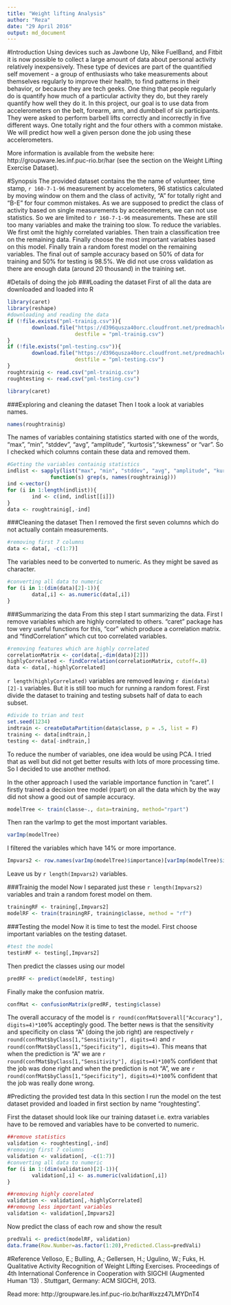```yaml
---
title: "Weight lifting Analysis"
author: "Reza"
date: "29 April 2016"
output: md_document
---
```


#Introduction
Using devices such as Jawbone Up, Nike FuelBand, and Fitbit it is now possible to collect a large amount of data about personal activity relatively inexpensively. These type of devices are part of the quantified self movement - a group of enthusiasts who take measurements about themselves regularly to improve their health, to find patterns in their behavior, or because they are tech geeks. One thing that people regularly do is quantify how much of a particular activity they do, but they rarely quantify how well they do it. In this project, our goal is to use data from accelerometers on the belt, forearm, arm, and dumbbell of six participants. They were asked to perform barbell lifts correctly and incorrectly in five different ways. One totally right and the four others with a common mistake.
We will predict how well a given person done the job using these accelerometers.

More information is available from the website here: http://groupware.les.inf.puc-rio.br/har (see the section on the Weight Lifting Exercise Dataset).

#Synopsis
The provided dataset contains the the name of volunteer, time stamp, `r 160-7-1-96` measurement by accelometers, 96 statistics calculated by moving window on them and the class of activity, "A" for totally right and "B-E" for four common mistakes. As we are supposed to predict the class of activity based on single measurements by acceleometers, we can not use statistics. So we are limited to `r 160-7-1-96` measurements. These are still too many variables and make the training too slow. To reduce the variables. We first omit the highly correlated variables. Then train a classification tree on the remaining data. Finally choose the most important variables based on this model. Finally train a random forest model on the remaining variables. The final out of sample accuracy based on 50% of data for training and 50% for testing is 98.5%. We did not use cross validation as there are enough data (around 20 thousand) in the training set.

#Details of doing the job
###Loading the dataset
First of all the data are downloaded and loaded into R
```r
library(caret)
library(reshape)
#downloading and reading the data
if (!file.exists("pml-trainig.csv")){
        download.file("https://d396qusza40orc.cloudfront.net/predmachlearn/pml-training.csv",
                      destfile = "pml-trainig.csv")
}
if (!file.exists("pml-testing.csv")){
        download.file("https://d396qusza40orc.cloudfront.net/predmachlearn/pml-testing.csv",
                      destfile = "pml-testing.csv")
}
roughtrainig <- read.csv("pml-trainig.csv")
roughtesting <- read.csv("pml-testing.csv")
```
```r
library(caret)
```

###Exploring and cleaning the dataset
Then I took a look at variables names.
```r
names(roughtrainig)
```

The names of variables containing statistics started with one of the words, "max", "min", "stddev", "avg", "amplitude", "kurtosis","skewness" or "var". So I checked which columns contain these data and removed them.
```r
#Getting the variables containig statistics
indlist <- sapply(list("max", "min", "stddev", "avg", "amplitude", "kurtosis","skewness", "^var"),
              function(s) grep(s, names(roughtrainig)))
ind <-vector() 
for (i in 1:length(indlist)){
        ind <- c(ind, indlist[[i]])
}
data <- roughtrainig[,-ind]
```

###Cleaning the dataset
Then I removed the first seven columns which do not actually contain measurements. 
```r
#removing first 7 columns
data <- data[, -c(1:7)]
```
The variables need to be converted to numeric. As they might be saved as character.
```r
#converting all data to numeric
for (i in 1:(dim(data)[2]-1)){
        data[,i] <- as.numeric(data[,i])
}
```

###Summarizing the data
From this step I start summarizing the data. First I remove variables which are highly correlated to others. "caret" package has tow very useful functions for this, "cor" which produce a correlation matrix. and "findCorrelation" which cut too correlated variables.
```r
#removing features which are highly correlated
correlationMatrix <- cor(data[,-dim(data)[2]])
highlyCorrelated <- findCorrelation(correlationMatrix, cutoff=.8)
data <- data[,-highlyCorrelated]
```
`r length(highlyCorrelated)` variables are removed leaving `r dim(data)[2]-1` variables. But it is still too much for running a random forest. First divide the dataset to training and testing subsets half of data to each subset.
```r
#divide to trian and test
set.seed(1234)
indtrain <- createDataPartition(data$classe, p = .5, list = F)
training <- data[indtrain,]
testing <- data[-indtrain,]
```
To reduce the number of variables, one idea would be using PCA. I tried that as well but did not get better results with lots of more processing time. So I decided to use another method. 

In the other approach I used the variable importance function in "caret". I firstly trained a decision tree model (rpart) on all the data which by the way did not show a good out of sample accuracy.
```r
modelTree <- train(classe~., data=training, method="rpart")
```
Then ran the varImp to get the most important variables.
```r
varImp(modelTree)
```
I filtered the variables which have 14% or more importance.
```r
Impvars2 <- row.names(varImp(modelTree)$importance)[varImp(modelTree)$importance >14]
```
Leave us by `r length(Impvars2)` variables. 

###Trainig the model
Now I separated just these `r length(Impvars2)` variables and train a random forest model on them.
```R
trainingRF <- training[,Impvars2]
modelRF <- train(trainingRF, training$classe, method = "rf")
```

###Testing the model
Now it is time to test the model. First choose important variables on the testing dataset.
```r
#test the model
testinRF <- testing[,Impvars2]
```
Then predict the classes using our model
```r
predRF <- predict(modelRF, testing)
```
Finally make the confusion matrix.
```r
confMat <- confusionMatrix(predRF, testing$classe)
```
The overall accuracy of the model is `r round(confMat$overall["Accuracy"], digits=4)*100`% acceptingly good. The better news is that the sensitivity and specificity on class "A" (doing the job right) are respectively `r round(confMat$byClass[1,"Sensitivity"], digits=4)` and `r round(confMat$byClass[1,"Specificity"], digits=4)`. This means that when the prediction is "A" we are `r round(confMat$byClass[1,"Sensitivity"], digits=4)*100`% confident that the job was done right and when the prediction is not "A", we are `r round(confMat$byClass[1,"Specificity"], digits=4)*100`% confident that the job was really done wrong. 

#Predicting the provided test data
In this section I run the model on the test dataset provided and loaded in first section by name "roughtesting". 

First the dataset should look like our training dataset i.e. extra variables have to be removed and variables have to be converted to numeric.
```r
##remove statistics
validation <- roughtesting[,-ind]
#removing first 7 columns
validation <- validation[, -c(1:7)]
#converting all data to numeric
for (i in 1:(dim(validation)[2]-1)){
        validation[,i] <- as.numeric(validation[,i])
}

##removing highly coorelated
validation <- validation[,-highlyCorrelated]
##removng less important variables
validation <- validation[,Impvars2]
```
Now predict the class of each row and show the result
```r
predVali <- predict(modelRF, validation)
data.frame(Row.Number=as.factor(1:20),Predicted.Class=predVali)
```
#Reference
Velloso, E.; Bulling, A.; Gellersen, H.; Ugulino, W.; Fuks, H. Qualitative Activity Recognition of Weight Lifting Exercises. Proceedings of 4th International Conference in Cooperation with SIGCHI (Augmented Human '13) . Stuttgart, Germany: ACM SIGCHI, 2013.

Read more: http://groupware.les.inf.puc-rio.br/har#ixzz47LMYDnT4

